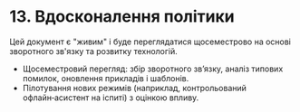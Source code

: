 # 13. Вдосконалення політики

Цей документ є "живим" і буде переглядатися щосеместрово на основі зворотного зв'язку та розвитку технологій.

- Щосеместровий перегляд: збір зворотного зв’язку, аналіз типових помилок, оновлення прикладів і шаблонів.
- Пілотування нових режимів (наприклад, контрольований офлайн‑асистент на іспиті) з оцінкою впливу.